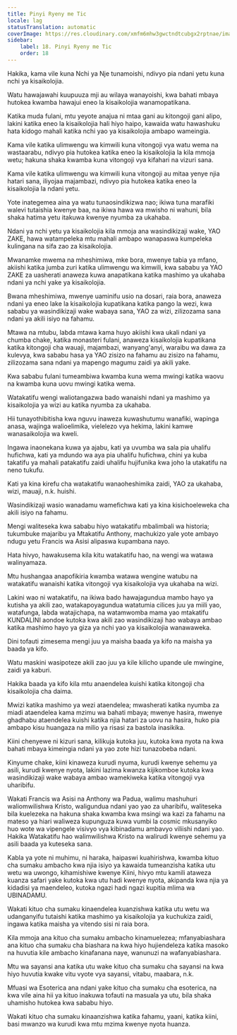 ```yaml
---
title: Pinyi Ryeny me Tic
locale: lag
statusTranslation: automatic
coverImage: https://res.cloudinary.com/xmfm6mhw3gwctndtcubgx2rptnae/image/upload/v1741354419/small_cover_la_gran_rebelion_28716e29d2.webp
sidebar:
    label: 18. Pinyi Ryeny me Tic
    order: 18
---
```

Hakika, kama vile kuna Nchi ya Nje tunamoishi, ndivyo pia ndani yetu kuna nchi ya kisaikolojia.

Watu hawajawahi kuupuuza mji au wilaya wanayoishi, kwa bahati mbaya hutokea kwamba hawajui eneo la kisaikolojia wanamopatikana.

Katika muda fulani, mtu yeyote anajua ni mtaa gani au kitongoji gani alipo, lakini katika eneo la kisaikolojia hali hiyo haipo, kawaida watu hawashuku hata kidogo mahali katika nchi yao ya kisaikolojia ambapo wameingia.

Kama vile katika ulimwengu wa kimwili kuna vitongoji vya watu wema na wastaarabu, ndivyo pia hutokea katika eneo la kisaikolojia la kila mmoja wetu; hakuna shaka kwamba kuna vitongoji vya kifahari na vizuri sana.

Kama vile katika ulimwengu wa kimwili kuna vitongoji au mitaa yenye njia hatari sana, iliyojaa majambazi, ndivyo pia hutokea katika eneo la kisaikolojia la ndani yetu.

Yote inategemea aina ya watu tunaosindikizwa nao; ikiwa tuna marafiki walevi tutaishia kwenye baa, na ikiwa hawa wa mwisho ni wahuni, bila shaka hatima yetu itakuwa kwenye nyumba za ukahaba.

Ndani ya nchi yetu ya kisaikolojia kila mmoja ana wasindikizaji wake, YAO ZAKE, hawa watampeleka mtu mahali ambapo wanapaswa kumpeleka kulingana na sifa zao za kisaikolojia.

Mwanamke mwema na mheshimiwa, mke bora, mwenye tabia ya mfano, akiishi katika jumba zuri katika ulimwengu wa kimwili, kwa sababu ya YAO ZAKE za uasherati anaweza kuwa anapatikana katika mashimo ya ukahaba ndani ya nchi yake ya kisaikolojia.

Bwana mheshimiwa, mwenye uaminifu usio na dosari, raia bora, anaweza ndani ya eneo lake la kisaikolojia kupatikana katika pango la wezi, kwa sababu ya wasindikizaji wake wabaya sana, YAO za wizi, zilizozama sana ndani ya akili isiyo na fahamu.

Mtawa na mtubu, labda mtawa kama huyo akiishi kwa ukali ndani ya chumba chake, katika monasteri fulani, anaweza kisaikolojia kupatikana katika kitongoji cha wauaji, majambazi, wanyang'anyi, waraibu wa dawa za kulevya, kwa sababu hasa ya YAO zisizo na fahamu au zisizo na fahamu, zilizozama sana ndani ya mapengo magumu zaidi ya akili yake.

Kwa sababu fulani tumeambiwa kwamba kuna wema mwingi katika waovu na kwamba kuna uovu mwingi katika wema.

Watakatifu wengi waliotangazwa bado wanaishi ndani ya mashimo ya kisaikolojia ya wizi au katika nyumba za ukahaba.

Hii tunayothibitisha kwa nguvu inaweza kuwashutumu wanafiki, wapinga anasa, wajinga walioelimika, vielelezo vya hekima, lakini kamwe wanasaikolojia wa kweli.

Ingawa inaonekana kuwa ya ajabu, kati ya uvumba wa sala pia uhalifu hufichwa, kati ya mdundo wa aya pia uhalifu hufichwa, chini ya kuba takatifu ya mahali patakatifu zaidi uhalifu hujifunika kwa joho la utakatifu na neno tukufu.

Kati ya kina kirefu cha watakatifu wanaoheshimika zaidi, YAO za ukahaba, wizi, mauaji, n.k. huishi.

Wasindikizaji wasio wanadamu wamefichwa kati ya kina kisichoeleweka cha akili isiyo na fahamu.

Mengi waliteseka kwa sababu hiyo watakatifu mbalimbali wa historia; tukumbuke majaribu ya Mtakatifu Anthony, machukizo yale yote ambayo ndugu yetu Francis wa Asisi alipaswa kupambana nayo.

Hata hivyo, hawakusema kila kitu watakatifu hao, na wengi wa watawa walinyamaza.

Mtu hushangaa anapofikiria kwamba watawa wengine watubu na watakatifu wanaishi katika vitongoji vya kisaikolojia vya ukahaba na wizi.

Lakini wao ni watakatifu, na ikiwa bado hawajagundua mambo hayo ya kutisha ya akili zao, watakapoyagundua watatumia cilices juu ya miili yao, watafunga, labda watajichapa, na watamwomba mama yao mtakatifu KUNDALINI aondoe kutoka kwa akili zao wasindikizaji hao wabaya ambao katika mashimo hayo ya giza ya nchi yao ya kisaikolojia wanawaweka.

Dini tofauti zimesema mengi juu ya maisha baada ya kifo na maisha ya baada ya kifo.

Watu maskini wasipoteze akili zao juu ya kile kilicho upande ule mwingine, zaidi ya kaburi.

Hakika baada ya kifo kila mtu anaendelea kuishi katika kitongoji cha kisaikolojia cha daima.

Mwizi katika mashimo ya wezi ataendelea; mwasherati katika nyumba za miadi ataendelea kama mzimu wa bahati mbaya; mwenye hasira, mwenye ghadhabu ataendelea kuishi katika njia hatari za uovu na hasira, huko pia ambapo kisu huangaza na milio ya risasi za bastola inasikika.

Kiini chenyewe ni kizuri sana, kilikuja kutoka juu, kutoka kwa nyota na kwa bahati mbaya kimeingia ndani ya yao zote hizi tunazobeba ndani.

Kinyume chake, kiini kinaweza kurudi nyuma, kurudi kwenye sehemu ya asili, kurudi kwenye nyota, lakini lazima kwanza kijikomboe kutoka kwa wasindikizaji wake wabaya ambao wamekiweka katika vitongoji vya uharibifu.

Wakati Francis wa Asisi na Anthony wa Padua, walimu mashuhuri waliomwilishwa Kristo, waligundua ndani yao yao za uharibifu, waliteseka bila kuelezeka na hakuna shaka kwamba kwa msingi wa kazi za fahamu na mateso ya hiari waliweza kupunguza kuwa vumbi la cosmic mkusanyiko huo wote wa vipengele visivyo vya kibinadamu ambavyo viliishi ndani yao. Hakika Watakatifu hao walimwilishwa Kristo na walirudi kwenye sehemu ya asili baada ya kuteseka sana.

Kabla ya yote ni muhimu, ni haraka, haipaswi kuahirishwa, kwamba kituo cha sumaku ambacho kwa njia isiyo ya kawaida tumeanzisha katika utu wetu wa uwongo, kihamishiwe kwenye Kiini, hivyo mtu kamili ataweza kuanza safari yake kutoka kwa utu hadi kwenye nyota, akipanda kwa njia ya kidadisi ya maendeleo, kutoka ngazi hadi ngazi kupitia mlima wa UBINADAMU.

Wakati kituo cha sumaku kinaendelea kuanzishwa katika utu wetu wa udanganyifu tutaishi katika mashimo ya kisaikolojia ya kuchukiza zaidi, ingawa katika maisha ya vitendo sisi ni raia bora.

Kila mmoja ana kituo cha sumaku ambacho kinamuelezea; mfanyabiashara ana kituo cha sumaku cha biashara na kwa hiyo hujiendeleza katika masoko na huvutia kile ambacho kinafanana naye, wanunuzi na wafanyabiashara.

Mtu wa sayansi ana katika utu wake kituo cha sumaku cha sayansi na kwa hiyo huvutia kwake vitu vyote vya sayansi, vitabu, maabara, n.k.

Mfuasi wa Esoterica ana ndani yake kituo cha sumaku cha esoterica, na kwa vile aina hii ya kituo inakuwa tofauti na masuala ya utu, bila shaka uhamisho hutokea kwa sababu hiyo.

Wakati kituo cha sumaku kinaanzishwa katika fahamu, yaani, katika kiini, basi mwanzo wa kurudi kwa mtu mzima kwenye nyota huanza.

